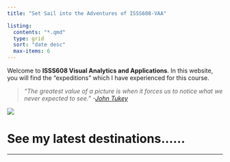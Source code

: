 ```yaml
---
title: "Set Sail into the Adventures of ISSS608-VAA"

listing:
  contents: "*.qmd"
  type: grid
  sort: "date desc"
  max-items: 6
---
```


Welcome to **ISSS608 Visual Analytics and Applications**. In this website, you will find the "expeditions" which I have experienced for this course.

> *“The greatest value of a picture is when it forces us to notice what we never expected to see.” -[John Tukey](http://www-history.mcs.st-and.ac.uk/Biographies/Tukey.html)*

![](images/picture1.jpeg){fig-align="center"}

# See my latest destinations......

------------------------------------------------------------------------
